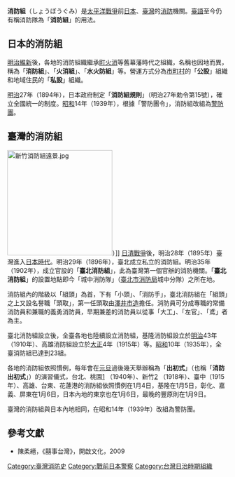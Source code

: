 '''消防組'''（しょうぼうぐみ）是[[太平洋戰爭|太平洋戰爭]]前[[日本|日本]]、[[臺灣|臺灣]]的[[救火|消防]]機關。[[臺語|臺語]]至今仍有稱消防隊為「'''消防組'''」的用法。

== 日本的消防組 ==
[[明治維新|明治維新]]後，各地的消防組織繼承[[町火消|町火消]]等舊幕藩時代之組織，名稱也因地而異，稱為「'''消防組'''」、「'''火消組'''」、「'''水火防組'''」等。營運方式分為[[市町村|市町村]]的「'''公設'''」組織和地域住民的「'''私設'''」組織。

[[明治|明治]]27年（1894年），日本政府制定「'''消防組規則'''」（明治27年勅令第15號），確立全國統一的制度。[[昭和|昭和]]14年（1939年），根據「警防團令」，消防組改組為[[警防團|警防團]]。

== 臺灣的消防組 ==
[[File:新竹消防組遠景.jpg|240px]]）]]
[[日清戰爭|日清戰爭]]後，明治28年（1895年）臺灣進入[[臺灣日治時期|日本時代]]。明治29年（1896年），臺北成立私立的消防組。明治35年（1902年），成立官設的「'''臺北消防組'''」，此為臺灣第一個官辦的消防機關。「'''臺北消防組'''」的設置地點即今「城中消防隊」（[[臺北市消防局|臺北市消防局]]城中分隊）之所在地。

消防組內的階級以「組頭」為首，下有「小頭」、「消防手」，臺北消防組在「組頭」之上又設名譽職「頭取」，第一任頭取由[[澤井市造|澤井市造]]擔任。消防員可分成專職的常備消防員和兼職的義勇消防員，早期兼差的消防員以從事「大工」、「左官」、「鳶」者為主。

臺北消防組設立後，全臺各地也陸續設立消防組，基隆消防組設立於[[明治|明治]]43年（1910年）、高雄消防組設立於[[大正|大正]]4年（1915年）等。[[昭和|昭和]]10年（1935年），全臺消防組已達到23組。

各地的消防組依照慣例，每年會在[[元旦|元旦]]過後幾天舉辦稱為「'''出初式'''」（也稱「'''消防出初式'''」）的演習儀式，台北、桃園[http://www.tyfd.gov.tw/chinese/images/ebook/04.pdf] {{Wayback|url=http://www.tyfd.gov.tw/chinese/images/ebook/04.pdf |date=20150402125731 }}（1940年）、新竹[http://tnews.cc/035/newscon1_6053.htm] {{Wayback|url=http://tnews.cc/035/newscon1_6053.htm |date=20200202164654 }}（1918年）、臺中（1915年）、高雄、台東、花蓮港的消防組依照慣例在1月4日，基隆在1月5日，彰化、嘉義、屏東在1月6日，日本內地的東京也在1月6日，最晚的豐原則在1月9日。

臺灣的消防組與日本內地相同，在昭和14年（1939年）改組為警防團。

== 參考文獻 ==
{{refbegin}}
*陳柔縉，《囍事台灣》，開啟文化，2009
{{refend}}

{{Japanese police system before WW2}}

[[Category:臺灣消防史|Category:臺灣消防史]]
[[Category:戰前日本警察|Category:戰前日本警察]]
[[Category:台灣日治時期組織|Category:台灣日治時期組織]]